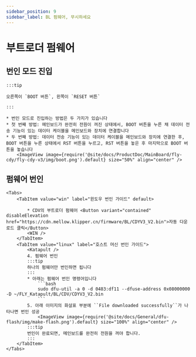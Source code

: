 ```yaml
---
sidebar_position: 9
sidebar_label: BL 펌웨어, 무시하세요
---
```







# 부트로더 펌웨어

## 번인 모드 진입

    :::tip
 
    오른쪽이 `BOOT 버튼`, 왼쪽이 `RESET 버튼`

    :::

    * 번인 모드로 진입하는 방법은 두 가지가 있습니다
    * 첫 번째 방법: 메인보드가 완전히 전원이 꺼진 상태에서, BOOT 버튼을 누른 채 데이터 전송 기능이 있는 데이터 케이블을 메인보드와 장치에 연결합니다
    * 두 번째 방법: 데이터 전송 기능이 있는 데이터 케이블을 메인보드와 장치에 연결한 후, BOOT 버튼을 누른 상태에서 RST 버튼을 누르고, RST 버튼을 놓은 후 마지막으로 BOOT 버튼을 놓습니다
        <ImageView image={require('@site/docs/ProductDoc/MainBoard/fly-cdy/fly-cdy-v3/img/boot.png').default} size="50%" align="center" />

## 펌웨어 번인
    <Tabs>
        <TabItem value="win" label="윈도우 번인 가이드" default>

            * CDV의 부트로더 펌웨어 <Button variant="contained" disableElevation href="https://cdn.mellow.klipper.cn/firmware/BL/CDYV3_V2.bin">자동 다운로드 클릭</Button>
            <WIN />
        </TabItem>
        <TabItem value="linux" label="호스트 머신 번인 가이드">
            <Katapult />
            4. 펌웨어 번인
            :::tip
            하나의 펌웨어만 번인하면 됩니다
            :::
            * 아래는 펌웨어 번인 명령어입니다
                ```bash
                sudo dfu-util -a 0 -d 0483:df11 --dfuse-address 0x08000000 -D ~/FLY_Katapult/BL/CDV/CDYV3_V2.bin
                ```
            5. 아래 이미지의 화살표 부분에 ``File downloaded successfully``가 나타나면 번인 성공
                <ImageView image={require('@site/docs/General/dfu-flash/img/make-flash.png').default} size="100%" align="center" />
            :::tip
            번인이 완료되면, 메인보드를 완전히 전원을 꺼야 합니다.
            :::
        </TabItem>
    </Tabs>